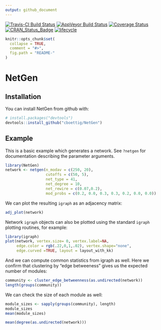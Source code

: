 ```yaml
---
output: github_document
---
```


[![Travis-CI Build Status](https://travis-ci.org/cboettig/NetGen.svg?branch=master)](https://travis-ci.org/cboettig/NetGen)
[![AppVeyor Build Status](https://ci.appveyor.com/api/projects/status/github/cboettig/NetGen?branch=master&svg=true)](https://ci.appveyor.com/project/cboettig/NetGen)
[![Coverage Status](https://img.shields.io/codecov/c/github/cboettig/NetGen/master.svg)](https://codecov.io/github/cboettig/NetGen?branch=master)
[![CRAN_Status_Badge](http://www.r-pkg.org/badges/version/NetGen)](https://cran.r-project.org/package=NetGen)
[![lifecycle](https://img.shields.io/badge/lifecycle-experimental-orange.svg)](https://www.tidyverse.org/lifecycle/#experimental)

<!-- README.md is generated from README.Rmd. Please edit that file -->

```r
knitr::opts_chunk$set(
  collapse = TRUE,
  comment = "#>",
  fig.path = "README-"
)
```

# NetGen


## Installation

You can install NetGen from github with:

```r
# install.packages("devtools")
devtools::install_github("cboettig/NetGen")
```

## Example

This is a basic example which generates a network. See `?netgen` for documentation describing the parameter arguments.  

```r
library(NetGen)
network <- netgen(n_modav = c(250, 20), 
                  cutoffs = c(50, 5), 
                  net_type = 41, 
                  net_degree = 10,
                  net_rewire = c(0.07,0.2),
                  mod_probs = c(0.2, 0.0, 0.3, 0.3, 0.2, 0.0, 0.0))
```

We can plot the resulting `igraph` as an adjacency matrix:

```r
adj_plot(network)
```

Network `igraph` objects can also be plotted using the standard `igraph` plotting routines, for example:

```r
library(igraph)
plot(network, vertex.size= 0, vertex.label=NA, 
     edge.color = rgb(.22,0,1,.02), vertex.shape="none", 
     edge.curved =TRUE, layout = layout_with_kk)
```

And we can compute common statistics from igraph as well.  Here we confirm that clustering by "edge betweeness" gives us the expected number of modules:

```r
community <- cluster_edge_betweenness(as.undirected(network))
length(groups(community))
```

We can check the size of each module as well:

```r
module_sizes <- sapply(groups(community), length)
module_sizes
mean(module_sizes)
```


```r
mean(degree(as.undirected(network)))
```
